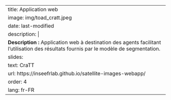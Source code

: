 ---
title: Application web
image: img/toad_cratt.jpeg
date: last-modified
description: |
  <b>Description :</b> Application web à destination des agents facilitant l'utilisation des résultats fournis par le modèle de segmentation.
slides:
  text: CraTT
  url: https://inseefrlab.github.io/satellite-images-webapp/
order: 4
lang: fr-FR
---